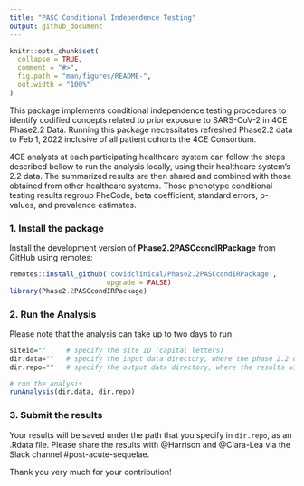 ```yaml
---
title: "PASC Conditional Independence Testing"
output: github_document
---
```


<!-- README.md is generated from README.Rmd. Please edit that file -->

```r
knitr::opts_chunk$set(
  collapse = TRUE,
  comment = "#>",
  fig.path = "man/figures/README-",
  out.width = "100%"
)
```


<!-- badges: start -->
<!-- badges: end -->

This package implements conditional independence testing procedures to identify codified concepts related to prior exposure to SARS-CoV-2 in 4CE Phase2.2 Data. Running this package necessitates refreshed Phase2.2 data to Feb 1, 2022 inclusive of all patient cohorts the 4CE Consortium.

4CE analysts at each participating healthcare system can follow the steps described bellow to run the analysis locally, using their healthcare system's 2.2 data. The summarized results are then shared and combined with those obtained from other healthcare systems. Those phenotype conditional testing results regroup PheCode, beta coefficient, standard errors, p-values, and prevalence estimates.

### 1. Install the package

Install the development version of **Phase2.2PASCcondIRPackage** from GitHub using remotes:
```r
remotes::install_github('covidclinical/Phase2.2PASCcondIRPackage',
                        upgrade = FALSE)
library(Phase2.2PASCcondIRPackage)
```

### 2. Run the Analysis

Please note that the analysis can take up to two days to run.
```r
siteid=""     # specify the site ID (capital letters)
dir.data=""   # specify the input data directory, where the phase 2.2 data is saved
dir.repo=""   # specify the output data directory, where the results will be saved

# run the analysis
runAnalysis(dir.data, dir.repo)
```

### 3. Submit the results

<!-- #### 1. Submit the results via GitHub -->
<!-- Finally, please submit the results to [Phase2.2PASCcondISummariesPublic](https://github.com/covidclinical/Phase2.2PASCcondISummariesPublic): -->

<!-- - Share your GitHub handle with @Clara-Lea via direct message so you can be added as contributor to the repository. -->
<!-- - Note that you will need to use a token to access **private** repositories. Please see the details [here](https://docs.github.com/en/github/authenticating-to-github/creating-a-personal-access-token). -->
<!-- To generate a new token, go to your GitHub settings -> Developer settings -> Personal access tokens -> Generate. -->

<!-- Then, run the following: -->

<!-- ```{r, eval=FALSE} -->
<!-- submitAnalysis() -->
<!-- ``` -->

<!-- #### 2. Alternatively, you can submit the results via Slack.  -->
Your results will be saved under the path that you specify in `dir.repo`, as an .Rdata file. Please share the results with @Harrison and @Clara-Lea via the Slack channel #post-acute-sequelae.


Thank you very much for your contribution!
  
